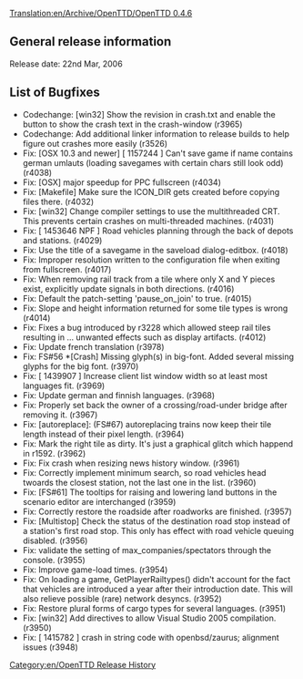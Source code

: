 [[Translation:en/Archive/OpenTTD/OpenTTD 0.4.6]]
[[Category:en/OpenTTD Release History]]

==General release information==
Release date: 22nd Mar, 2006

==List of Bugfixes==
*Codechange: [win32] Show the revision in crash.txt and enable the button to show the crash text in the crash-window (r3965)
*Codechange: Add additional linker information to release builds to help figure out crashes more easily (r3526)
*Fix: [OSX 10.3 and newer] [ 1157244 ] Can't save game if name contains german umlauts (loading savegames with certain chars still look odd) (r4038)
*Fix: [OSX] major speedup for PPC fullscreen (r4034)
*Fix: [Makefile] Make sure the ICON_DIR gets created before copying files there. (r4032)
*Fix: [win32] Change compiler settings to use the multithreaded CRT. This prevents certain crashes on multi-threaded machines. (r4031)
*Fix: [ 1453646 NPF ] Road vehicles planning through the back of depots and stations. (r4029)
*Fix: Use the title of a savegame in the saveload dialog-editbox. (r4018)
*Fix: Improper resolution written to the configuration file when exiting from fullscreen. (r4017)
*Fix: When removing rail track from a tile where only X and Y pieces exist, explicitly update signals in both directions. (r4016)
*Fix: Default the patch-setting 'pause_on_join' to true. (r4015)
*Fix: Slope and height information returned for some tile types is wrong (r4014)
*Fix: Fixes a bug introduced by r3228 which allowed steep rail tiles resulting in ... unwanted effects such as display artifacts. (r4012)
*Fix: Update french translation (r3978)
*Fix: FS#56 *[Crash] Missing glyph(s) in big-font. Added several missing glyphs for the big font. (r3970)
*Fix: [ 1439907 ] Increase client list window width so at least most languages fit. (r3969)
*Fix: Update german and finnish languages. (r3968)
*Fix: Properly set back the owner of a crossing/road-under bridge after removing it. (r3967)
*Fix: [autoreplace]: (FS#67) autoreplacing trains now keep their tile length instead of their pixel length. (r3964)
*Fix: Mark the right tile as dirty. It's just a graphical glitch which happend in r1592. (r3962)
*Fix: Fix crash when resizing news history window. (r3961)
*Fix: Correctly implement minimum search, so road vehicles head twoards the closest station, not the last one in the list. (r3960)
*Fix: [FS#61] The tooltips for raising and lowering land buttons in the scenario editor are interchanged (r3959)
*Fix: Correctly restore the roadside after roadworks are finished. (r3957)
*Fix: [Multistop] Check the status of the destination road stop instead of a station's first road stop. This only has effect with road vehicle queuing disabled. (r3956)
*Fix: validate the setting of max_companies/spectators through the console. (r3955)
*Fix: Improve game-load times. (r3954)
*Fix: On loading a game, GetPlayerRailtypes() didn't account for the fact that vehicles are introduced a year after their introduction date. This will also relieve possible (rare) network desyncs. (r3952)
*Fix: Restore plural forms of cargo types for several languages. (r3951)
*Fix: [win32] Add directives to allow Visual Studio 2005 compilation. (r3950)
*Fix: [ 1415782 ] crash in string code with openbsd/zaurus; alignment issues (r3948)